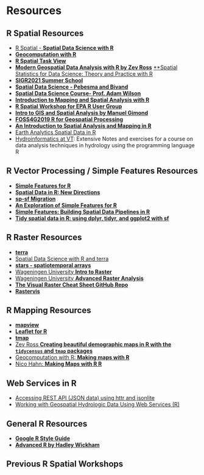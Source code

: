 # Resources {.unnumbered}

## R Spatial Resources
* [R Spatial - **Spatial Data Science with R**](http://rspatial.org/spatial/)
* [**Geocomputation with R**](https://geocompr.robinlovelace.net/)
* [**R Spatial Task View**](https://cran.r-project.org/web/views/Spatial.html)
* [**Modern Geospatial Data Analysis with R by Zev Ross**](http://files.zevross.com/workshops/spatial/slides/html/0-deck-list.html)
[**Spatial Statistics for Data Science: Theory and Practice with R](https://www.paulamoraga.com/book-spatial/index.html)
* [**SIGR2021 Summer School**](https://nowosad.github.io/SIGR2021/)
* [**Spatial Data Science - Pebesma and Bivand**](https://keen-swartz-3146c4.netlify.com/)
* [**Spatial Data Science Course- Prof. Adam Wilson**](http://adamwilson.us/SpatialDataScience/index.html)
* [**Introduction to Mapping and Spatial Analysis with R**](https://cengel.github.io/rspatial/)
* [**R Spatial Workshop for EPA R User Group**](https://mhweber.github.io/R-User-Group-Spatial-Workshop-2018/index.html)
* [**Intro to GIS and Spatial Analysis by Manuel Gimond**](https://mgimond.github.io/Spatial/index.html)
* [**FOSS4G2019 R for Geospatial Processing**](https://bakaniko.github.io/FOSS4G2019_Geoprocessing_with_R_workshop/)
* [**An Introduction to Spatial Analysis and Mapping in R**](https://bookdown.org/lexcomber/brunsdoncomber2e/)
* [Earth Analytics Spatial Data in R](https://www.earthdatascience.org/courses/earth-analytics/spatial-data-r/)
* [Hydroinformatics at VT](https://vt-hydroinformatics.github.io/rgeospatial.html): Extensive Notes and exercises for a course on data analysis techniques in hydrology using the programming language R

## R Vector Processing / Simple Features Resources
* [**Simple Features for R**](https://r-spatial.github.io/sf/index.html)
* [**Spatial Data in R: New Directions**](https://edzer.github.io/UseR2017/)
* [**sp-sf Migration**](https://github.com/r-spatial/sf/wiki/Migrating)
* [**An Exploration of Simple Features for R**](https://www.jessesadler.com/post/simple-feature-objects/)
* [**Simple Features: Building Spatial Data Pipelines in R**](https://www.azavea.com/blog/2017/08/30/spatial-analysis-pipelines-in-r-with-simple-features/)
* [**Tidy spatial data in R: using dplyr, tidyr, and ggplot2 with sf**](http://strimas.com/r/tidy-sf/)

## R Raster Resources
* [**terra**](https://github.com/rspatial/terra)
* [Spatial Data Science with R and terra](https://rspatial.org/terra/index.html)
* [**stars - spatiotemporal arrays**](https://r-spatial.github.io/stars/)
* [Wageningen University **Intro to Raster**](http://geoscripting-wur.github.io/IntroToRaster/)
* [Wageningen University **Advanced Raster Analysis**](https://geoscripting-wur.github.io/AdvancedRasterAnalysis/)
* [**The Visual Raster Cheat Sheet GitHub Repo**](https://github.com/etiennebr/visualraster)
* [**Rastervis**](https://oscarperpinan.github.io/rastervis/)


## R Mapping Resources
* [**mapview**](https://r-spatial.github.io/mapview/)
* [**Leaflet for R**](https://rstudio.github.io/leaflet/)
* [**tmap**](https://github.com/mtennekes/tmap)
* [Zev Ross **Creating beautiful demographic maps in R with the `tidycensus` and `tmap` packages**](http://zevross.com/blog/2018/10/02/creating-beautiful-demographic-maps-in-r-with-the-tidycensus-and-tmap-packages/)
* [Geocomputation with R: **Making maps with R**](https://geocompr.robinlovelace.net/adv-map.html)
* [Nico Hahn: **Making Maps with R R**](https://bookdown.org/nicohahn/making_maps_with_r5/docs/introduction.html)

## Web Services in R
* [Accessing REST API (JSON data) using httr and jsonlite](https://rstudio-pubs-static.s3.amazonaws.com/480665_ba2655419209496dbb799f1c7d050673.html)
* [Working with Geospatial Hydrologic Data Using Web Services (R)](https://mikejohnson51.github.io/IOW2022_R/slides.html)

## General R Resources
* [**Google R Style Guide**](https://google.github.io/styleguide/Rguide.xml)
* [**Advanced R by Hadley Wickham**](http://adv-r.had.co.nz/)


## Previous R Spatial Workshops

